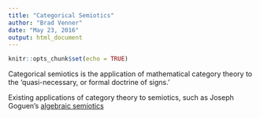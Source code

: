 ```yaml
---
title: "Categorical Semiotics"
author: "Brad Venner"
date: "May 23, 2016"
output: html_document
---
```


```r
knitr::opts_chunk$set(echo = TRUE)
```
Categorical semiotics is the application of mathematical category theory to the 'quasi-necessary, or formal doctrine of signs.'   

Existing applications of category theory to semiotics, such as Joseph Goguen's [algebraic semiotics]()

